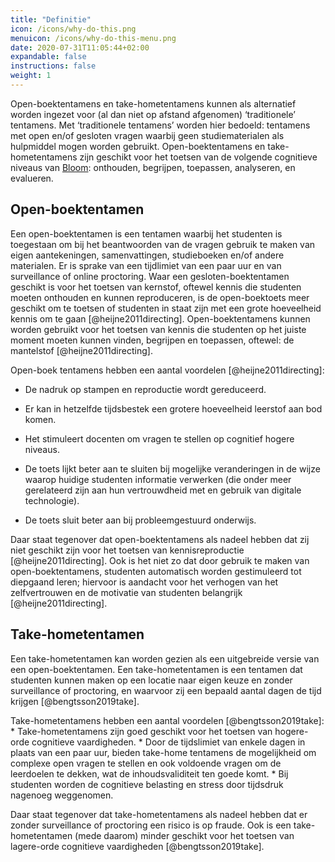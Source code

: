 ```yaml
---
title: "Definitie"
icon: /icons/why-do-this.png
menuicon: /icons/why-do-this-menu.png
date: 2020-07-31T11:05:44+02:00
expandable: false
instructions: false
weight: 1
---
```


Open-boektentamens en take-hometentamens kunnen als alternatief worden ingezet voor (al dan niet op afstand afgenomen) ‘traditionele’ tentamens. Met ‘traditionele tentamens’ worden hier bedoeld: tentamens met open en/of gesloten vragen waarbij geen studiematerialen als hulpmiddel mogen worden gebruikt. Open-boektentamens en take-hometentamens zijn geschikt voor het toetsen van de volgende cognitieve niveaus van [Bloom](https://www.utwente.nl/.uc/f84db0b51010284fa9c0174f5f903a6aaa8aeaf3a528a00/bloom-taxonomie-checklist.pdf): onthouden, begrijpen, toepassen, analyseren, en evalueren. 

## Open-boektentamen

Een open-boektentamen is een tentamen waarbij het studenten is toegestaan om bij het beantwoorden van de vragen gebruik te maken van eigen aantekeningen, samenvattingen, studieboeken en/of andere materialen. Er is sprake van een tijdlimiet van een paar uur en van surveillance of online proctoring. Waar een gesloten-boektentamen geschikt is voor het toetsen van kernstof, oftewel kennis die studenten moeten onthouden en kunnen reproduceren, is de open-boektoets meer geschikt om te toetsen of studenten in staat zijn met een grote hoeveelheid kennis om te gaan [@heijne2011directing]. Open-boektentamens kunnen worden gebruikt voor het toetsen van kennis die studenten op het juiste moment moeten kunnen vinden, begrijpen en toepassen, oftewel: de mantelstof [@heijne2011directing].

Open-boek tentamens hebben een aantal voordelen [@heijne2011directing]:

*	De nadruk op stampen en reproductie wordt gereduceerd.

*	Er kan in hetzelfde tijdsbestek een grotere hoeveelheid leerstof aan bod komen.

*	Het stimuleert docenten om vragen te stellen op cognitief hogere niveaus.

*	De toets lijkt beter aan te sluiten bij mogelijke veranderingen in de wijze waarop huidige studenten informatie verwerken (die onder meer gerelateerd zijn aan hun vertrouwdheid met en gebruik van digitale technologie).

*	De toets sluit beter aan bij probleemgestuurd onderwijs.

Daar staat tegenover dat open-boektentamens als nadeel hebben dat zij niet geschikt zijn voor het toetsen van kennisreproductie [@heijne2011directing]. Ook is het niet zo dat door gebruik te maken van open-boektentamens, studenten automatisch worden gestimuleerd tot diepgaand leren; hiervoor is aandacht voor het verhogen van het zelfvertrouwen en de motivatie van studenten belangrijk [@heijne2011directing].

## Take-hometentamen

Een take-hometentamen kan worden gezien als een uitgebreide versie van een open-boektentamen. Een take-hometentamen is een tentamen dat studenten kunnen maken op een locatie naar eigen keuze en zonder surveillance of proctoring, en waarvoor zij een bepaald aantal dagen de tijd krijgen [@bengtsson2019take].

Take-hometentamens hebben een aantal voordelen [@bengtsson2019take]:
*	Take-hometentamens zijn goed geschikt voor het toetsen van hogere-orde cognitieve vaardigheden.
*	Door de tijdslimiet van enkele dagen in plaats van een paar uur, bieden take-home tentamens de mogelijkheid om complexe open vragen te stellen en ook voldoende vragen om de leerdoelen te dekken, wat de inhoudsvaliditeit ten goede komt.
*	Bij studenten worden de cognitieve belasting en stress door tijdsdruk nagenoeg weggenomen.

Daar staat tegenover dat take-hometentamens als nadeel hebben dat er zonder surveillance of proctoring een risico is op fraude. Ook is een take-hometentamen (mede daarom) minder geschikt voor het toetsen van lagere-orde cognitieve vaardigheden [@bengtsson2019take].